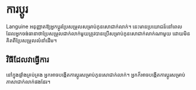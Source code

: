 # ការប្តូរ

Languine អនុញ្ញាតឱ្យអ្នកប្តូរប្រែសម្រួលសម្រាប់កូនសោជាក់លាក់។ នេះមានប្រយោជន៍នៅពេលដែលអ្នកចង់ធានាថាប្រែសម្រួលជាក់លាក់មួយត្រូវបានប្រើសម្រាប់កូនសោជាក់លាក់ណាមួយ ដោយមិនគិតពីប្រែសម្រួលលំនាំដើម។

## វិធីដែលវាធ្វើការ

នៅក្នុងផ្ទាំងគ្រប់គ្រង អ្នកអាចបង្កើតការប្តូរសម្រាប់កូនសោជាក់លាក់។ អ្នកក៏អាចបង្កើតការប្តូរសម្រាប់ភាសាជាក់លាក់ផងដែរ។